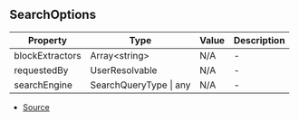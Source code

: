 ## SearchOptions


| Property | Type | Value | Description |
| ----------- | ----------- | ----------- | ----------- |
| blockExtractors | Array\<string> | N/A | - |
| requestedBy | UserResolvable | N/A | - |
| searchEngine | SearchQueryType \| any | N/A | - |


- [Source](https://github.com/Androz2091/discord-player/blob/e7a50df/packages/discord-player/src/types/types.ts#L409)